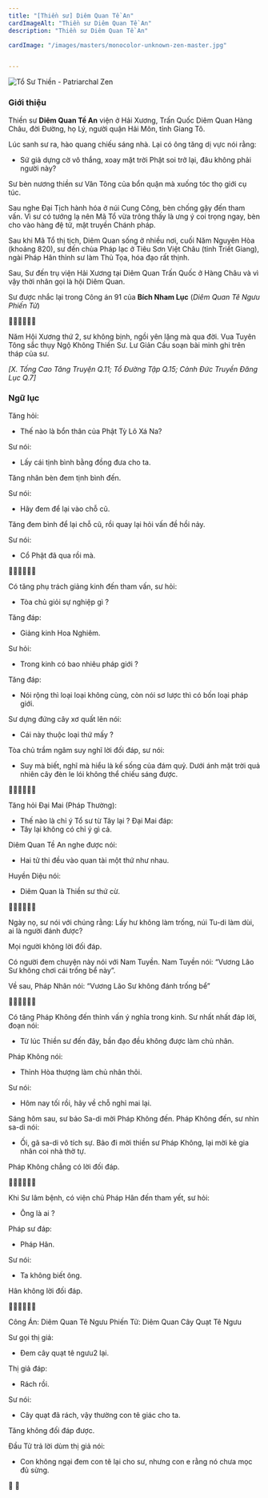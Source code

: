 ```yaml
---
title: "[Thiền sư] Diêm Quan Tề An"
cardImageAlt: "Thiền sư Diêm Quan Tề An"
description: "Thiền sư Diêm Quan Tề An"

cardImage: "/images/masters/monocolor-unknown-zen-master.jpg"


---
```


<div className="grid xl:grid-cols-8 lg:grid-cols-8 md:grid-cols-2 sm:grid-cols-2 xs:grid-cols-1 gap-8 bg-body dark:bg-darkmode-body">

<div className="lg:col-span-3 md:col-span-1">

  <img className="aspect-square" decoding="async" src="/images/masters/monocolor-unknown-zen-master.jpg" alt="Tổ Sư Thiền - Patriarchal Zen" />

  ### Giới thiệu

  Thiền sư __Diêm Quan Tề An__ viện ở Hải Xương, Trấn Quốc Diêm Quan Hàng Châu, đời Đường, họ Lý, người quận Hải Môn, tỉnh Giang Tô.

  Lúc sanh sư ra, hào quang chiếu sáng nhà. Lại có ông tăng dị vực nói rằng:
  - Sứ giả dựng cờ vô thắng, xoay mặt trời Phật soi trở lại, đâu không phải người này?

  Sư bèn nương thiền sư Vân Tông của bổn quận mà xuống tóc thọ giới cụ túc.

  Sau nghe Đại Tịch hành hóa ở núi Cung Công, bèn chống gậy đến tham vấn.
  Vì sư có tướng lạ nên Mã Tổ vừa trông thấy là ưng ý coi trọng ngay, bèn cho vào hàng đệ tử, mật truyền Chánh pháp.

  Sau khi Mã Tổ thị tịch, Diêm Quan sống ở nhiều nơi, cuối Năm Nguyên Hòa (khoảng 820), sư đến chùa Pháp lạc ở Tiêu Sơn Việt Châu (tỉnh Triết Giang), ngài Pháp Hân thỉnh sư làm Thủ Tọa, hóa đạo rất thịnh.

  Sau, Sư đến trụ viện Hải Xương tại Diêm Quan Trấn Quốc ở Hàng Châu và vì vậy thời nhân gọi là hội Diêm Quan.

  Sư được nhắc lại trong Công án 91 của __Bích Nham Lục__ (_Diêm Quan Tê Ngưu Phiến Tử_)

  🙇‍♂️🙇‍♂️🙇‍♂️

  Năm Hội Xương thứ 2, sư không bịnh, ngồi yên lặng mà qua đời.
  Vua Tuyên Tông sắc thụy Ngộ Không Thiền Sư. Lư Giản Cầu soạn bài minh ghi trên tháp của sư.

  _[X. Tống Cao Tăng Truyện Q.11; Tổ Đường Tập Q.15; Cảnh Đức Truyền Đăng Lục Q.7]_

</div>

<div className="lg:col-span-5 md:col-span-1">

  ### Ngữ lục

  Tăng hỏi:
  - Thế nào là bổn thân của Phật Tỳ Lô Xá Na?

  Sư nói:
  - Lấy cái tịnh bình bằng đồng đưa cho ta.

  Tăng nhân bèn đem tịnh bình đến.

  Sư nói:
  - Hãy đem để lại vào chỗ cũ.

  Tăng đem bình để lại chỗ cũ, rồi quay lại hỏi vấn đề hồi nảy.

  Sư nói:
  - Cổ Phật đã qua rồi mà.

  🙇‍♂️🙇‍♂️🙇‍♂️

  Có tăng phụ trách giảng kinh đến tham vấn, sư hỏi:
  - Tòa chủ giỏi sự nghiệp gì ?

  Tăng đáp:
  - Giảng kinh Hoa Nghiêm.

  Sư hỏi:
  - Trong kinh có bao nhiêu pháp giới ?

  Tăng đáp:
  - Nói rộng thì loại loại không cùng, còn nói sơ lược thì có bốn loại pháp giới.

  Sư dựng đứng cây xơ quất lên nói:
  - Cái này thuộc loại thứ mấy ?

  Tòa chủ trầm ngâm suy nghĩ lời đối đáp, sư nói:
  - Suy mà biết, nghĩ mà hiểu là kế sống của đám quỷ. Dưới ánh mặt trời quả nhiên cây đèn le lói không thể chiếu sáng được.

  🙇‍♂️🙇‍♂️🙇‍♂️

  Tăng hỏi Đại Mai (Pháp Thường):
  - Thế nào là chỉ ý Tổ sư từ Tây lại ?
  Đại Mai đáp:
  - Tây lại không có chỉ ý gì cả.

  Diêm Quan Tề An nghe được nói:
  - Hai tử thi đều vào quan tài một thứ như nhau.

  Huyền Diệu nói:
  - Diêm Quan là Thiền sư thứ cừ.

  🙇‍♂️🙇‍♂️🙇‍♂️

  Ngày nọ, sư nói với chúng rằng: Lấy hư không làm trống, núi Tu-di làm dùi, ai là người đánh được?

  Mọi người không lời đối đáp.

  Có người đem chuyện này nói với Nam Tuyền. Nam Tuyền nói: “Vương Lão Sư không chơi cái trống bể này”.

  Về sau, Pháp Nhãn nói: “Vương Lão Sư không đánh trống bể”

  ‍🙇‍♂️🙇‍♂️🙇‍♂️

  Có tăng Pháp Không đến thỉnh vấn ý nghĩa trong kinh. Sư nhất nhất đáp lời, đoạn nói:
  - Từ lúc Thiền sư đến đây, bần đạo đều không được làm chủ nhân.

  Pháp Không nói:
  - Thỉnh Hòa thượng làm chủ nhân thôi.

  Sư nói:
  - Hôm nay tối rồi, hãy về chỗ nghỉ mai lại.

  Sáng hôm sau, sư bảo Sa-di mời Pháp Không đến. Pháp Không đến, sư nhìn sa-di nói:
  - Ối, gã sa-di vô tích sự. Bảo đi mời thiền sư Pháp Không, lại mời kẻ gia nhân coi nhà thờ tự.

  Pháp Không chẳng có lời đối đáp.

  🙇‍♂️🙇‍♂️🙇‍♂️

  Khi Sư lâm bệnh, có viện chủ Pháp Hân đến tham yết, sư hỏi:
  - Ông là ai ?

  Pháp sư đáp:
  - Pháp Hân.

  Sư nói:
  - Ta không biết ông.

  Hân không lời đối đáp.

  🙇‍♂️🙇‍♂️🙇‍♂️

  Công Án: Diêm Quan Tê Ngưu Phiến Tử: Diêm Quan Cây Quạt Tê Ngưu

  Sư gọi thị giả:
  - Đem cây quạt tê ngưu2 lại.

  Thị giả đáp:
  - Rách rồi.

  Sư nói:
  - Cây quạt đã rách, vậy thường con tê giác cho ta.

  Tăng không đối đáp được.

  Đầu Tử trả lời dùm thị giả nói:
  - Con không ngại đem con tê lại cho sư, nhưng con e rằng nó chưa mọc đủ sừng.

  <Notice type="warning" title="cảnh ngữ">


  </Notice>

  <Notice type="tip" title="tác phẩm">
    📖
  </Notice>

  <Notice type="info" title="thông tin khác">
    🧷
  </Notice>

</div>

</div>
